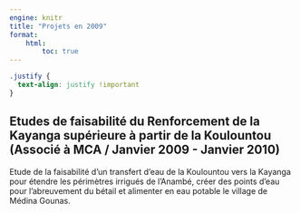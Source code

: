 ```yaml
---
engine: knitr
title: "Projets en 2009"
format: 
    html:
        toc: true
---
```


```css
.justify {
  text-align: justify !important
}
```

::: {.justify}
## Etudes de faisabilité du Renforcement de la Kayanga supérieure à partir de la Koulountou (Associé à MCA / Janvier 2009 - Janvier 2010)
Etude de la faisabilité d’un transfert d’eau de la Koulountou vers la Kayanga pour étendre les périmètres irrigués de l’Anambé, créer des points d’eau pour l’abreuvement du bétail et alimenter en eau potable le village de Médina Gounas.
:::